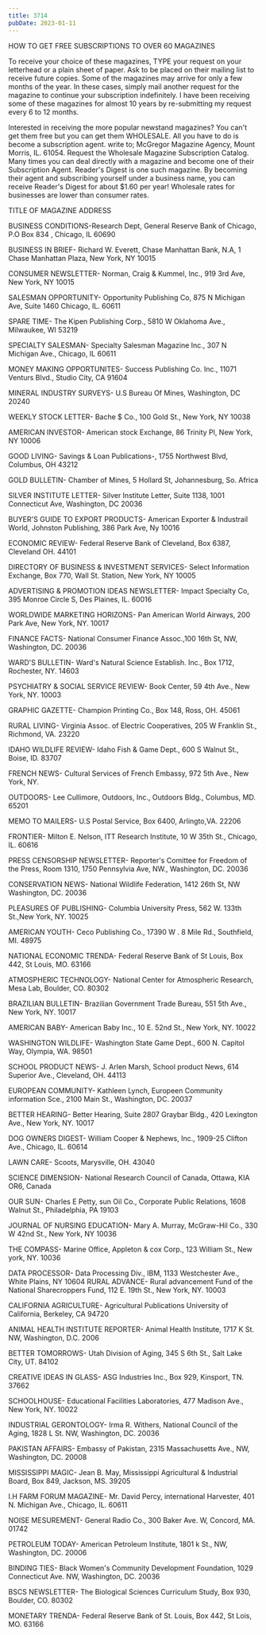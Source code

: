 ```yaml
---
title: 3714
pubDate: 2023-01-11
---
```


HOW TO GET FREE SUBSCRIPTIONS TO OVER 60 MAGAZINES

To receive your choice of these magazines, TYPE your request on
your letterhead or a plain sheet of paper. Ask to be placed on
their mailing list to receive future copies. Some of the
magazines may arrive for only a few months of the year. In these
cases, simply mail another request for the magazine to continue
your subscription indefinitely. I have been receiving some of
these magazines for almost 10 years by re-submitting my request
every 6 to 12 months.

Interested in receiving the more popular newstand magazines? You
can't get them free but you can get them WHOLESALE. All you have
to do is become a subscription agent. write to; McGregor Magazine
Agency, Mount Morris, IL. 61054. Request the Wholesale Magazine
Subscription Catalog. Many times you can deal directly with a
magazine and become one of their Subscription Agent. Reader's
Digest is one such magazine. By becoming their agent and
subscribing yourself under a business name, you can receive
Reader's Digest for about $1.60 per year! Wholesale rates for
businesses are lower than consumer rates.

TITLE OF MAGAZINE           ADDRESS

BUSINESS CONDITIONS-Research Dept, General Reserve Bank of
Chicago, P.O Box 834 , Chicago, IL 60690

BUSINESS IN BRIEF- Richard W. Everett, Chase Manhattan Bank, N.A,
1 Chase Manhattan Plaza, New York, NY 10015

CONSUMER NEWSLETTER- Norman, Craig & Kummel, Inc., 919 3rd Ave,
New York, NY 10015

SALESMAN OPPORTUNITY- Opportunity Publishing Co, 875 N Michigan
Ave, Suite 1460 Chicago, IL. 60611

SPARE TIME- The Kipen Publishing Corp., 5810 W Oklahoma Ave.,
Milwaukee, WI 53219

SPECIALTY SALESMAN- Specialty Salesman Magazine Inc., 307 N
Michigan Ave., Chicago, IL 60611

MONEY MAKING OPPORTUNITES- Success Publishing Co. Inc., 11071
Venturs Blvd., Studio City, CA 91604

MINERAL INDUSTRY SURVEYS- U.S Bureau Of Mines, Washington, DC
20240

WEEKLY STOCK LETTER- Bache $ Co., 100 Gold St., New York, NY
10038

AMERICAN INVESTOR- American stock Exchange, 86 Trinity Pl, New
York, NY 10006

GOOD LIVING- Savings & Loan Publications-, 1755 Northwest Blvd,
Columbus, OH 43212

GOLD BULLETIN- Chamber of Mines, 5 Hollard St, Johannesburg, So.
Africa

SILVER INSTITUTE LETTER- Silver Institute Letter, Suite 1138,
1001 Connecticut Ave, Washington, DC 20036

BUYER'S GUIDE TO EXPORT PRODUCTS- American Exporter & Industrail
World, Johnston Publishing, 386 Park Ave, Ny 10016

ECONOMIC REVIEW- Federal Reserve Bank of Cleveland, Box 6387,
Cleveland OH. 44101 

DIRECTORY OF BUSINESS & INVESTMENT SERVICES- Select Information
Exchange, Box 770, Wall St. Station, New York, NY 10005

ADVERTISING & PROMOTION IDEAS NEWSLETTER- Impact Specialty Co,
395 Monroe Circle S, Des Plaines, IL. 60016

WORLDWIDE MARKETING HORIZONS- Pan American World Airways, 200
Park Ave, New York, NY. 10017

FINANCE FACTS- National Consumer Finance Assoc.,100 16th St, NW,
Washington, DC. 20036

WARD'S BULLETIN- Ward's Natural Science Establish. Inc., Box
1712, Rochester, NY. 14603

PSYCHIATRY & SOCIAL SERVICE REVIEW- Book Center, 59 4th Ave., New
York, NY. 10003

GRAPHIC GAZETTE- Champion Printing Co., Box 148, Ross, OH. 45061

RURAL LIVING- Virginia Assoc. of Electric Cooperatives, 205 W
Franklin St., Richmond, VA. 23220

IDAHO WILDLIFE REVIEW- Idaho Fish & Game Dept., 600 S Walnut St.,
Boise, ID. 83707

FRENCH NEWS- Cultural Services of French Embassy, 972 5th Ave.,
New York, NY.

OUTDOORS- Lee Cullimore, Outdoors, Inc., Outdoors Bldg.,
Columbus, MD. 65201

MEMO TO MAILERS- U.S Postal Service, Box 6400, Arlingto,VA. 22206

FRONTIER- Milton E. Nelson, ITT Research Institute, 10 W 35th
St., Chicago, IL. 60616

PRESS CENSORSHIP NEWSLETTER- Reporter's Comittee for Freedom of
the Press, Room 1310, 1750 Pennsylvia Ave, NW., Washington, DC.
20036

CONSERVATION NEWS- National Wildlife Federation, 1412 26th St, NW
Washington, DC. 20036

PLEASURES OF PUBLISHING- Columbia University Press, 562 W. 133th
St.,New York, NY. 10025

AMERICAN YOUTH- Ceco Publishing Co., 17390 W . 8 Mile Rd.,
Southfield, MI. 48975

NATIONAL ECONOMIC TRENDA- Federal Reserve Bank of St Louis, Box
442, St Louis, MO. 63166

ATMOSPHERIC TECHNOLOGY- National Center for Atmospheric Research,
Mesa Lab, Boulder, CO. 80302

BRAZILIAN BULLETIN- Brazilian Government Trade Bureau, 551 5th
Ave., New York, NY. 10017

AMERICAN BABY- American Baby Inc., 10 E. 52nd St., New York, NY.
10022

WASHINGTON WILDLIFE- Washington State Game Dept., 600 N. Capitol
Way, Olympia, WA. 98501

SCHOOL PRODUCT NEWS- J. Arlen Marsh, School product News, 614
Superior Ave., Cleveland, OH. 44113

EUROPEAN COMMUNITY- Kathleen Lynch, Europeen Community
information Sce., 2100 Main St., Washington, DC. 20037

BETTER HEARING- Better Hearing, Suite 2807 Graybar Bldg., 420
Lexington Ave., New York, NY. 10017

DOG OWNERS DIGEST- William Cooper & Nephews, Inc., 1909-25
Clifton Ave., Chicago, IL. 60614

LAWN CARE- Scoots, Marysville, OH. 43040

SCIENCE DIMENSION- National Research Council of Canada, Ottawa,
KIA OR6, Canada

OUR SUN- Charles E Petty, sun Oil Co., Corporate Public
Relations, 1608 Walnut St., Philadelphia, PA 19103

JOURNAL OF NURSING EDUCATION- Mary A. Murray, McGraw-Hil Co., 330
W 42nd St., New York, NY 10036

THE COMPASS- Marine Office, Appleton & cox Corp., 123 William
St., New york, NY. 10036

DATA PROCESSOR- Data Processing Div., IBM, 1133 Westchester Ave.,
White Plains, NY 10604
RURAL ADVANCE- Rural advancement Fund of the National
Sharecroppers Fund, 112 E. 19th St., New York, NY. 10003

CALIFORNIA AGRICULTURE- Agricultural Publications University of
California, Berkeley, CA 94720

ANIMAL HEALTH INSTITUTE REPORTER- Animal Health Institute, 1717 K
St. NW, Washington, D.C. 2006

BETTER TOMORROWS- Utah Division of Aging, 345 S 6th St., Salt
Lake City, UT. 84102

CREATIVE IDEAS IN GLASS- ASG Industries Inc., Box 929, Kinsport,
TN. 37662

SCHOOLHOUSE- Educational Facilities Laboratories, 477 Madison
Ave., New York, NY. 10022

INDUSTRIAL GERONTOLOGY- Irma R. Withers, National Council of the
Aging, 1828 L St. NW, Washington, DC. 20036

PAKISTAN AFFAIRS- Embassy of Pakistan, 2315 Massachusetts Ave.,
NW, Washington, DC. 20008

MISSISSIPPI MAGIC- Jean B. May, Mississippi Agricultural &
Industrial Board, Box 849, Jackson, MS. 39205

I.H FARM FORUM MAGAZINE- Mr. David Percy, international
Harvester, 401 N. Michigan Ave., Chicago, IL. 60611

NOISE MESUREMENT- General Radio Co., 300 Baker Ave. W, Concord,
MA. 01742

PETROLEUM TODAY- American Petroleum Institute, 1801 k St., NW,
Washington, DC. 20006

BINDING TIES- Black Women's Community Development Foundation,
1029 Connecticut Ave. NW, Washington, DC. 20036

BSCS NEWSLETTER- The Biological Sciences Curriculum Study, Box
930, Boulder, CO. 80302

MONETARY TRENDA- Federal Reserve Bank of St. Louis, Box 442, St
Lois, MO. 63166